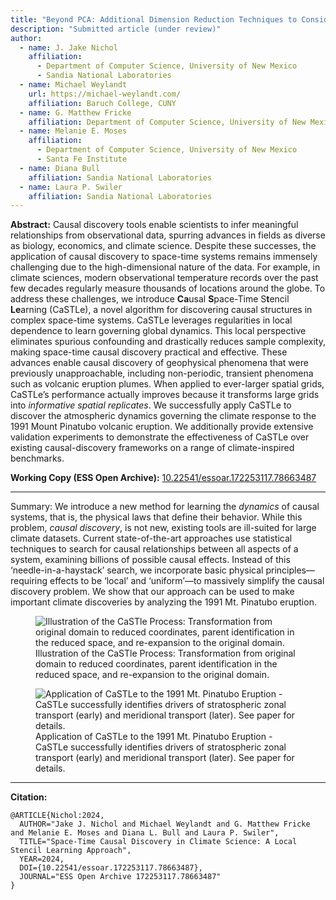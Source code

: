 ```yaml
---
title: "Beyond PCA: Additional Dimension Reduction Techniques to Consider in the Development of Climate Fingerprints"
description: "Submitted article (under review)"
author:
  - name: J. Jake Nichol
    affiliation: 
      - Department of Computer Science, University of New Mexico
      - Sandia National Laboratories
  - name: Michael Weylandt
    url: https://michael-weylandt.com/
    affiliation: Baruch College, CUNY
  - name: G. Matthew Fricke
    affiliation: Department of Computer Science, University of New Mexico
  - name: Melanie E. Moses
    affiliation: 
      - Department of Computer Science, University of New Mexico
      - Santa Fe Institute
  - name: Diana Bull
    affiliation: Sandia National Laboratories
  - name: Laura P. Swiler
    affiliation: Sandia National Laboratories
---
```


**Abstract:** Causal discovery tools enable scientists to infer meaningful relationships from observational data, spurring advances in fields as diverse as biology, economics, and climate science. Despite these successes, the application of causal discovery to space-time systems remains immensely challenging due to the high-dimensional nature of the data. For example, in climate sciences, modern observational temperature records over the past few decades regularly measure thousands of locations around the globe. To address these challenges, we introduce **Ca**usal **S**pace-Time S**t**encil **Le**arning (CaSTLe), a novel algorithm for discovering causal structures in complex space-time systems. CaSTLe leverages regularities in local dependence to learn governing global dynamics. This local perspective eliminates spurious confounding and drastically reduces sample complexity, making space-time causal discovery practical and effective. These advances enable causal discovery of geophysical phenomena that were previously unapproachable, including non-periodic, transient phenomena such as volcanic eruption plumes. When applied to ever-larger spatial grids, CaSTLe's performance actually improves because it transforms large grids into *informative spatial replicates*. We successfully apply CaSTLe to discover the atmospheric dynamics governing the climate response to the 1991 Mount Pinatubo volcanic eruption. We additionally provide extensive validation experiments to demonstrate the effectiveness of CaSTLe over existing causal-discovery frameworks on a range of climate-inspired benchmarks.

**Working Copy (ESS Open Archive):** [ 10.22541/essoar.172253117.78663487](https://doi.org/ 10.22541/essoar.172253117.78663487)


---

Summary: We introduce a new method for learning the *dynamics* of causal systems, that is, the physical laws that define their behavior. While this problem, *causal discovery*, is not new, existing tools are ill-suited for large climate datasets. Current state-of-the-art approaches use statistical techniques to search for causal relationships between all aspects of a system, examining billions of possible causal effects. Instead of this 'needle-in-a-haystack' search, we incorporate basic physical principles---requiring effects to be 'local' and 'uniform'---to massively simplify the causal discovery problem. We show that our approach can be used to make important climate discoveries by analyzing the 1991 Mt. Pinatubo eruption.


![Illustration of the CaSTle Process: Transformation from original domain to reduced coordinates, parent identification in the reduced space, and re-expansion to the original domain.](../assets/castle/schematic.png)


![Application of CaSTLe to the 1991 Mt. Pinatubo Eruption - CaSTLe successfully identifies drivers of stratospheric zonal transport (early) and meridional transport (later). See paper for details.](../assets/castle/pinatubo_ex.png)

---

**Citation:**

```
@ARTICLE{Nichol:2024,
  AUTHOR="Jake J. Nichol and Michael Weylandt and G. Matthew Fricke and Melanie E. Moses and Diana L. Bull and Laura P. Swiler",
  TITLE="Space-Time Causal Discovery in Climate Science: A Local Stencil Learning Approach",
  YEAR=2024,
  DOI={10.22541/essoar.172253117.78663487},
  JOURNAL="ESS Open Archive 172253117.78663487"
}
```
